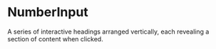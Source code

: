 # NumberInput
A series of interactive headings arranged vertically, each revealing a section of content when clicked.




